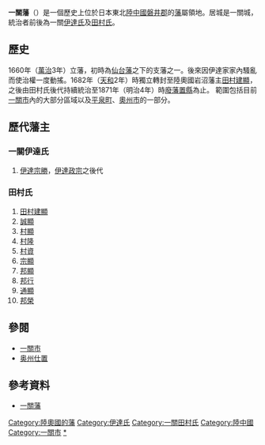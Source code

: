 '''一關藩'''（{{jpn|j=一関藩|hg=いちのせきはん|rm=Ichinoseki han|f=y}}）是一個歷史上位於日本東北[[陸中國|陸中國]][[磐井郡|磐井郡]]的[[藩_(日本)|藩]]屬領地。居城是一關城，統治者前後為一關[[伊達氏|伊達氏]]及[[田村氏|田村氏]]。

==歷史==
1660年（[[萬治|萬治]]3年）立藩，初時為[[仙台藩|仙台藩]]之下的支藩之一。後來因伊達家家內騷亂而使治權一度動搖。1682年（[[天和_(日本)|天和]]2年）時獨立轉封至陸奧國岩沼藩主[[田村建顯|田村建顯]]，之後由田村氏後代持續統治至1871年（明治4年）時[[廢藩置縣|廢藩置縣]]為止。
範圍包括目前[[一關市|一關市]]內的大部分區域以及[[平泉町|平泉町]]、[[奧州市|奧州市]]的一部分。

==歷代藩主==
===一關伊達氏===
#[[伊達宗勝|伊達宗勝]]，[[伊達政宗|伊達政宗]]之後代

===田村氏===
#[[田村建顯|田村建顯]]
#[[田村誠顯|誠顯]]
#[[田村村顯|村顯]]
#[[田村村隆|村隆]]
#[[田村村資|村資]]
#[[田村宗顯|宗顯]]
#[[田村邦顯|邦顯]]
#[[田村邦行|邦行]]
#[[田村通顯|通顯]]
#[[田村邦榮|邦榮]]

==參閱==
*[[一關市|一關市]]
*[[奥州仕置|奥州仕置]]

==參考資料==
*[https://web.archive.org/web/20110607052530/http://www.asahi-net.or.jp/~me4k-skri/han/mutudewa/ichinoseki.html 一關藩]

{{DEFAULTSORT:Ichinoseki-han}}
{{奧羽越列藩同盟}}
{{江戶時代的藩}}
[[Category:陸奧國的藩|Category:陸奧國的藩]]
[[Category:伊達氏|Category:伊達氏]]
[[Category:一關田村氏|Category:一關田村氏]]
[[Category:陸中國|Category:陸中國]]
[[Category:一關市|Category:一關市]]
[[Category:一關藩|*]]